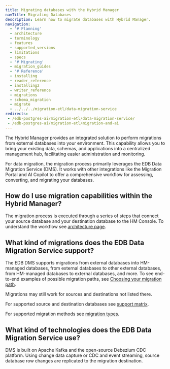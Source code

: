 ```yaml
---
title: Migrating databases with the Hybrid Manager
navTitle: Migrating Databases
description: Learn how to migrate databases with Hybrid Manager.
navigation:
  - '# Planning'
  - architecture
  - terminology
  - features
  - supported_versions
  - limitations
  - specs
  - '# Migrating'
  - migration_guides
  - '# Reference'
  - installing
  - reader_reference
  - installing2
  - writer_reference
  - migrations
  - schema_migration
  - migrate
  - ../../../migration-etl/data-migration-service
redirects:
 - /edb-postgres-ai/migration-etl/data-migration-service/
 - /edb-postgres-ai/migration-etl/migration-and-ai
---
```


The Hybrid Manager provides an integrated solution to perform migrations from external databases into your environment. This capability allows you to bring your existing data, schemas, and applications into a centralized management hub, facilitating easier administration and monitoring.

For data migration, the migration process primarily leverages the EDB Data Migration Service (DMS). It works with other integrations like the Migration Portal and AI Copilot to offer a comprehensive workflow for assessing, converting, and migrating your databases.

## How do I use migration capabilities within the Hybrid Manager? 

The migration process is executed through a series of steps that connect your source database and your destination database to the HM Console.
To understand the workflow see [architecture page](architecture).

## What kind of migrations does the EDB Data Migration Service support?

The EDB DMS supports migrations from external databases into HM-managed databases, from external databases to other external databases, from HM-managed databases to external databases, and more. To see end-to-end examples of possible migration paths, see [Choosing your migration path](/edb-postgres-ai/hybrid-manager/using_hybrid_manager/migration/migration_guides/).

Migrations may still work for sources and destinations not listed there.

For supported source and destination databases see [support matrix](supported_versions). 

For supported migration methods see [migration types](terminology/#migration-types).

## What kind of technologies does the EDB Data Migration Service use?

DMS is built on Apache Kafka and the open-source Debezium CDC platform. Using change data capture or CDC and event streaming, source database row changes are replicated to the migration destination.
